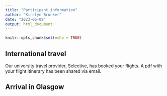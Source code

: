 ```yaml
---
title: "Participant information"
author: "Kirstyn Brunker"
date: "2023-06-09"
output: html_document
---
```


```r
knitr::opts_chunk$set(echo = TRUE)
```

## International travel

Our university travel provider, Selective, has booked your flights. A pdf with your flight itinerary has been shared via email.


## Arrival in Glasgow


